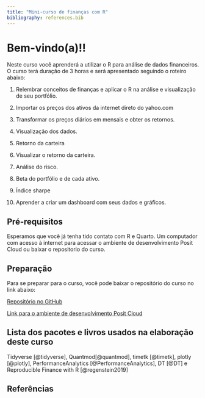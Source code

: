 ```yaml
---
title: "Mini-curso de finanças com R"
bibliography: references.bib
---
```


# Bem-vindo(a)!!

Neste curso você aprenderá a utilizar o R para análise de dados financeiros. O curso terá duração de 3 horas e será apresentado seguindo o roteiro abaixo:

1.  Relembrar conceitos de finanças e aplicar o R na análise e visualização de seu portfólio.

2.  Importar os preços dos ativos da internet direto do yahoo.com

3.  Transformar os preços diários em mensais e obter os retornos.

4.  Visualização dos dados.

5.  Retorno da carteira

6.  Visualizar o retorno da carteira.

7.  Análise do risco.

8.  Beta do portfólio e de cada ativo.

9.  Índice sharpe

10. Aprender a criar um dashboard com seus dados e gráficos.

## Pré-requisitos

Esperamos que você já tenha tido contato com R e Quarto. Um computador com acesso à internet para acessar o ambiente de desenvolvimento Posit Cloud ou baixar o repositorio do curso.

## Preparação

Para se preparar para o curso, você pode baixar o repositório do curso no link abaixo:

[Repositório no GitHub](https://github.com/nextmarte/MiniCursoFinSER)

[Link para o ambiente de desenvolvimento Posit Cloud](https://posit.cloud/content/8286998)

## Lista dos pacotes e livros usados na elaboração deste curso

Tidyverse [@tidyverse], Quantmod[@quantmod], timetk [@timetk], plotly [@plotly], PerformanceAnalytics [@PerformanceAnalytics], DT [@DT] e Reproducible Finance with R [@regenstein2019]

##  Referências